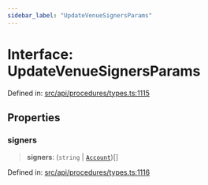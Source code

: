 ```yaml
---
sidebar_label: "UpdateVenueSignersParams"
---
```


# Interface: UpdateVenueSignersParams

Defined in: [src/api/procedures/types.ts:1115](https://github.com/PolymeshAssociation/polymesh-sdk/blob/bee6a2fe7a8ce5db42a6982e793782182cde2153/src/api/procedures/types.ts#L1115)

## Properties

### signers

> **signers**: (`string` \| [`Account`](../../../entities/Account/classes/Account.mdx))[]

Defined in: [src/api/procedures/types.ts:1116](https://github.com/PolymeshAssociation/polymesh-sdk/blob/bee6a2fe7a8ce5db42a6982e793782182cde2153/src/api/procedures/types.ts#L1116)
